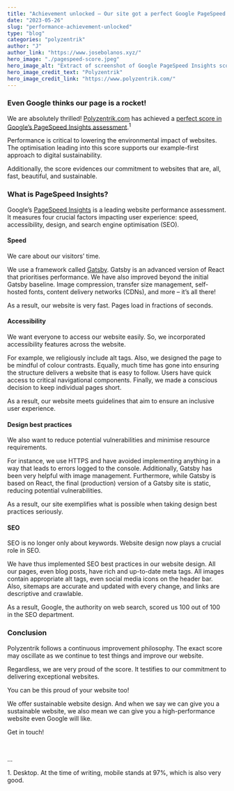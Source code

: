 ```yaml
---
title: "Achievement unlocked – Our site got a perfect Google PageSpeed Insights score"
date: "2023-05-26"
slug: "performance-achievement-unlocked"
type: "blog"
categories: "polyzentrik"
author: "J"
author_link: "https://www.josebolanos.xyz/"
hero_image: "./pagespeed-score.jpeg"
hero_image_alt: "Extract of screenshot of Google PageSpeed Insights score"
hero_image_credit_text: "Polyzentrik"
hero_image_credit_link: "https://www.polyzentrik.com/"
---
```


### Even Google thinks our page is a rocket!
We are absolutely thrilled! [Polyzentrik.com](/) has achieved a [perfect score in Google’s PageSpeed Insights assessment](https://pagespeed.web.dev/analysis/https-www-polyzentrik-com/brajlpfpul?form_factor=desktop).<sup>1</sup>

Performance is critical to lowering the environmental impact of websites. The optimisation leading into this score supports our example-first approach to digital sustainability.

Additionally, the score evidences our commitment to websites that are, all, fast, beautiful, and sustainable.

### What is PageSpeed Insights?
Google’s [PageSpeed Insights](https://pagespeed.web.dev) is a leading website performance assessment. It measures four crucial factors impacting user experience: speed, accessibility, design, and search engine optimisation (SEO).

#### Speed
We care about our visitors’ time. 

We use a framework called [Gatsby](https://www.gatsbyjs.com/). Gatsby is an advanced version of React that prioritises performance. We have also improved beyond the initial Gatsby baseline. Image compression, transfer size management, self-hosted fonts, content delivery networks (CDNs), and more – it’s all there!

As a result, our website is very fast. Pages load in fractions of seconds.

#### Accessibility
We want everyone to access our website easily. So, we incorporated accessibility features across the website. 

For example, we religiously include alt tags. Also, we designed the page to be mindful of colour contrasts. Equally, much time has gone into ensuring the structure delivers a website that is easy to follow. Users have quick access to critical navigational components. Finally, we made a conscious decision to keep individual pages short. 

As a result, our website meets guidelines that aim to ensure an inclusive user experience. 

#### Design best practices
We also want to reduce potential vulnerabilities and minimise resource requirements. 

For instance, we use HTTPS and have avoided implementing anything in a way that leads to errors logged to the console. Additionally, Gatsby has been very helpful with image management. Furthermore, while Gatsby is based on React, the final (production) version of a Gatsby site is static, reducing potential vulnerabilities.

As a result, our site exemplifies what is possible when taking design best practices seriously.

#### SEO
SEO is no longer only about keywords. Website design now plays a crucial role in SEO.

We have thus implemented SEO best practices in our website design. All our pages, even blog posts, have rich and up-to-date meta tags. All images contain appropriate alt tags, even social media icons on the header bar. Also, sitemaps are accurate and updated with every change, and links are descriptive and crawlable.

As a result, Google, the authority on web search, scored us 100 out of 100 in the SEO department.

### Conclusion
Polyzentrik follows a continuous improvement philosophy. The exact score may oscillate as we continue to test things and improve our website. 

Regardless, we are very proud of the score. It testifies to our commitment to delivering exceptional websites. 

You can be this proud of your website too! 

We offer sustainable website design. And when we say we can give you a sustainable website, we also mean we can give you a high-performance website even Google will like.

Get in touch!


<br/>
<p class="small my-0">...</p>
<p class="small">1. Desktop. At the time of writing, mobile stands at 97%, which is also very good.</p>